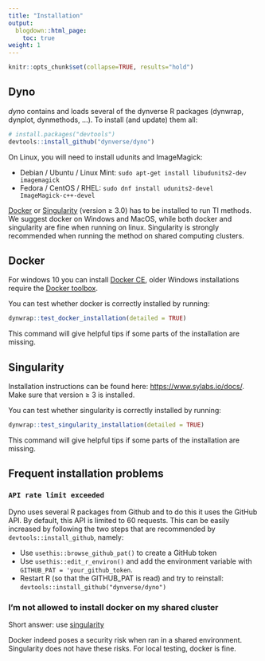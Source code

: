 ```yaml
---
title: "Installation"
output:
  blogdown::html_page:
    toc: true
weight: 1
---
```


```r
knitr::opts_chunk$set(collapse=TRUE, results="hold")
```

## Dyno

*dyn*o contains and loads several of the dynverse R packages (dynwrap, dynplot, dynmethods, ...). To install (and update) them all:

``` r
# install.packages("devtools")
devtools::install_github("dynverse/dyno")
```

On Linux, you will need to install udunits and ImageMagick:

* Debian / Ubuntu / Linux Mint: `sudo apt-get install libudunits2-dev imagemagick`
* Fedora / CentOS / RHEL: `sudo dnf install udunits2-devel ImageMagick-c++-devel`

[Docker](https://docs.docker.com/install) or [Singularity](https://www.sylabs.io/guides/3.0/user-guide/) (version ≥ 3.0) has to be installed to run TI methods. We suggest docker on Windows and MacOS, while both docker and singularity are fine when running on linux. Singularity is strongly recommended when running the method on shared computing clusters.

## Docker

For windows 10 you can install [Docker CE](https://store.docker.com/editions/community/docker-ce-desktop-windows), older Windows installations require the [Docker toolbox](https://docs.docker.com/toolbox/overview/).

You can test whether docker is correctly installed by running:

```r
dynwrap::test_docker_installation(detailed = TRUE)
```

This command will give helpful tips if some parts of the installation are missing.

## Singularity

Installation instructions can be found here: [https://www.sylabs.io/docs/](https://www.sylabs.io/docs/). Make sure that version ≥ 3 is installed.

You can test whether singularity is correctly installed by running:

```r
dynwrap::test_singularity_installation(detailed = TRUE)
```

This command will give helpful tips if some parts of the installation are missing.

## Frequent installation problems

### `API rate limit exceeded`

Dyno uses several R packages from Github and to do this it uses the GitHub API. By default, this API is limited to 60 requests. This can be easily increased by following the two steps that are recommended by `devtools::install_github`, namely:

- Use `usethis::browse_github_pat()` to create a GitHub token
- Use `usethis::edit_r_environ()` and add the environment variable with `GITHUB_PAT = 'your_github_token`. 
- Restart R (so that the GITHUB_PAT is read) and try to reinstall: `devtools::install_github("dynverse/dyno")`

### I'm not allowed to install docker on my shared cluster

Short answer: use [singularity](#singularity)

Docker indeed poses a security risk when ran in a shared environment. Singularity does not have these risks. For local testing, docker is fine.
